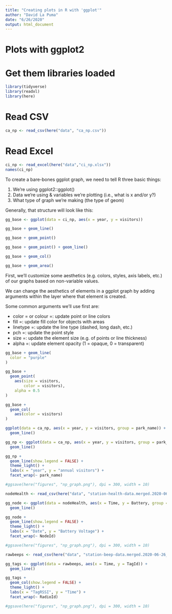 ```yaml
---
title: "Creating plots in R with 'ggplot'"
author: "David La Puma"
date: "6/26/2020"
output: html_document
---
```


# Plots with ggplot2

# Get them libraries loaded
```r
library(tidyverse)
library(readxl)
library(here)
```

# Read CSV

```r
ca_np <- read_csv(here("data", "ca_np.csv"))
```

# Read Excel

```r
ci_np <- read_excel(here("data","ci_np.xlsx"))
names(ci_np)
```

To create a bare-bones ggplot graph, we need to tell R three basic things:

1. We’re using ggplot2::ggplot()
2. Data we’re using & variables we’re plotting (i.e., what is x and/or y?)
3. What type of graph we’re making (the type of geom)

Generally, that structure will look like this:

```r
gg_base <- ggplot(data = ci_np, aes(x = year, y = visitors))

gg_base + geom_line()
```
```r
gg_base + geom_point()
```

```r
gg_base + geom_point() + geom_line()
```

```r
gg_base + geom_col()
```

```r
gg_base + geom_area()
```

First, we’ll customize some aesthetics (e.g. colors, styles, axis labels, etc.) of our graphs based on non-variable values.

We can change the aesthetics of elements in a ggplot graph by adding arguments within the layer where that element is created.

Some common arguments we’ll use first are:

* color = or colour =: update point or line colors
* fill =: update fill color for objects with areas
* linetype =: update the line type (dashed, long dash, etc.)
* pch =: update the point style
* size =: update the element size (e.g. of points or line thickness)
* alpha =: update element opacity (1 = opaque, 0 = transparent)

```r
gg_base + geom_line(
  color = "purple"
)
```

```r
gg_base + 
  geom_point(
    aes(size = visitors,
        color = visitors),
    alpha = 0.5
)
```

```r
gg_base + 
  geom_col(
    aes(color = visitors)
)
```


```r
ggplot(data = ca_np, aes(x = year, y = visitors, group = park_name)) +
  geom_line()
```

```r
gg_np <- ggplot(data = ca_np, aes(x = year, y = visitors, group = park_name)) +
  geom_line()
```

```r
gg_np +
  geom_line(show.legend = FALSE) +
  theme_light() + 
  labs(x = "year", y = "annual visitors") +
  facet_wrap(~ park_name)

#ggsave(here("figures", "np_graph.png"), dpi = 300, width = 10)
```
```r
nodeHealth <- read_csv(here("data", "station-health-data.merged.2020-06-26_215945.csv"))
```
```r
gg_node <- ggplot(data = nodeHealth, aes(x = Time, y = Battery, group = NodeId)) +
  geom_line()
```

```r
gg_node +
  geom_line(show.legend = FALSE) +
  theme_light() + 
  labs(x = "Date", y = "Battery Voltage") +
  facet_wrap(~ NodeId)

#ggsave(here("figures", "np_graph.png"), dpi = 300, width = 10)
```
```r
rawbeeps <- read_csv(here("data", "station-beep-data.merged.2020-06-26_215945.csv"))
```

```r
gg_tags <- ggplot(data = rawbeeps, aes(x = Time, y = TagId)) +
  geom_line()
```

```r
gg_tags +
  geom_col(show.legend = FALSE) +
  theme_light() + 
  labs(x = "TagRSSI", y = "Time") +
  facet_wrap(~ RadioId)

#ggsave(here("figures", "np_graph.png"), dpi = 300, width = 10)
```
